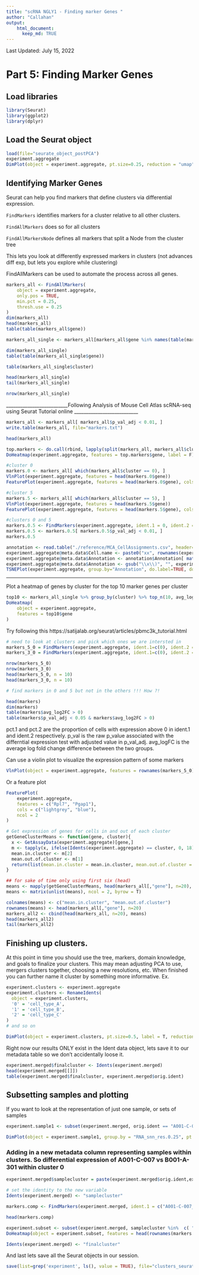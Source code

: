 ```yaml
---
title: "scRNA NGLY1 - Finding marker Genes "
author: "Callahan"
output:
    html_document:
      keep_md: TRUE
---
```


Last Updated: July 15, 2022

# Part 5: Finding Marker Genes

## Load libraries
```r
library(Seurat)
library(ggplot2)
library(dplyr)
```

## Load the Seurat object
```r
load(file="seurate_object_postPCA")
experiment.aggregate
DimPlot(object = experiment.aggregate, pt.size=0.25, reduction = "umap", label = T)

```

## Identifying Marker Genes

Seurat can help you find markers that define clusters via differential expression.

`FindMarkers` identifies markers for a cluster relative to all other clusters.

`FindAllMarkers` does so for all clusters

`FindAllMarkersNode` defines all markers that split a Node from the cluster tree

This lets you look at differently expressed markers in clusters (not advances diff exp, but lets you explore while clustering)

FindAllMarkers can be used to automate the process across all genes.

```r
markers_all <- FindAllMarkers(
    object = experiment.aggregate,
    only.pos = TRUE,
    min.pct = 0.25,
    thresh.use = 0.25
)
dim(markers_all)
head(markers_all)
table(table(markers_all$gene))

markers_all_single <- markers_all[markers_all$gene %in% names(table(markers_all$gene))[table(markers_all$gene) == 1],]

dim(markers_all_single)
table(table(markers_all_single$gene))

table(markers_all_single$cluster)

head(markers_all_single)
tail(markers_all_single)

nrow(markers_all_single)
```

__________________________Following Analysis of Mouse Cell Atlas scRNA-seq using Seurat Tutorial online ___________________________

``` r
markers_all <- markers_all[ markers_all$p_val_adj < 0.01, ]
write.table(markers_all, file="markers.txt")

head(markers_all)

top.markers <- do.call(rbind, lapply(split(markers_all, markers_all$cluster), head))
DoHeatmap(experiment.aggregate, features = top.markers$gene, label = F)
```

``` r
#cluster 0
markers.0 <- markers_all[ which(markers_all$cluster == 0), ]
VlnPlot(experiment.aggregate, features = head(markers.0$gene))
FeaturePlot(experiment.aggregate, features = head(markers.0$gene), cols = c("grey", "blue"), reduction = "umap")

#cluster 5
markers.5 <- markers_all[ which(markers_all$cluster == 5), ]
VlnPlot(experiment.aggregate, features = head(markers.5$gene))
FeaturePlot(experiment.aggregate, features = head(markers.5$gene), cols = c("grey", "blue"), reduction = "umap")

#clusters 0 and 5
markers.0.5 <- FindMarkers(experiment.aggregate, ident.1 = 0, ident.2 = 5, min.pct=0.25)
markers.0.5 <- markers.0.5[ markers.0.5$p_val_adj < 0.01, ]
markers.0.5
```

``` r
annotation <- read.table("./reference/MCA_CellAssignments.csv", header=TRUE, sep=",")
experiment.aggregate@meta.data$Cell.name <- paste0("xx", rownames(experiment.aggregate@meta.data))
experiment.aggregate@meta.data$Annotation <- annotation$Annotation[ match(experiment.aggregate@meta.data$Cell.name, annotation$Cell.name) ]
experiment.aggregate@meta.data$Annotation <- gsub("\\x\\)", "", experiment.aggregate@meta.data$Annotation)
TSNEPlot(experiment.aggregate, group.by="Annotation", do.label=TRUE, do.return=TRUE) + theme(legend.position = "none")

```




___________________________________________________________________________________________________________________________________

Plot a heatmap of genes by cluster for the top 10 marker genes per cluster
```r
top10 <- markers_all_single %>% group_by(cluster) %>% top_n(10, avg_log2FC) #grabs top10 markers for each cluster -- you can see where things are being over or under expressed in a crude way 
DoHeatmap(
    object = experiment.aggregate,
    features = top10$gene
)
```
Try following this https://satijalab.org/seurat/articles/pbmc3k_tutorial.html 

```r
# need to look at clusters and pick which ones we are intersted in
markers_5_0 = FindMarkers(experiment.aggregate, ident.1=c(0), ident.2 = c(5), min.pct = 0.5)  # making two groups of clusters we are interested in comparing - I chose 0 and 5 because of the way genotypes clustered 
markers_3_0 = FindMarkers(experiment.aggregate, ident.1=c(0), ident.2 = c(3), min.pct = 0.5)

nrow(markers_5_0)
nrow(markers_3_0)
head(markers_5_0, n = 10)
head(markers_3_0, n = 10)

# find markers in 0 and 5 but not in the others !!! How ?! 

head(markers)
dim(markers)
table(markers$avg_log2FC > 0)
table(markers$p_val_adj < 0.05 & markers$avg_log2FC > 0)
```


pct.1 and pct.2 are the proportion of cells with expression above 0 in ident.1 and ident.2 respectively. p_val is the raw p_value associated with the differntial expression test with adjusted value in p_val_adj. avg_logFC is the average log fold change difference between the two groups.


Can use a violin plot to visualize the expression pattern of some markers
```r
VlnPlot(object = experiment.aggregate, features = rownames(markers_5_0)[1:5], pt.size = 0.05)
```

Or a feature plot
```r
FeaturePlot(
    experiment.aggregate,
    features = c("Rpl7", "Pgap1"),
    cols = c("lightgrey", "blue"),
    ncol = 2
)
```


```r
# Get expression of genes for cells in and out of each cluster
getGeneClusterMeans <- function(gene, cluster){
  x <- GetAssayData(experiment.aggregate)[gene,]
  m <- tapply(x, ifelse(Idents(experiment.aggregate) == cluster, 0, 18), mean)
  mean.in.cluster <- m[2]
  mean.out.of.cluster <- m[1]
  return(list(mean.in.cluster = mean.in.cluster, mean.out.of.cluster = mean.out.of.cluster))
}

## for sake of time only using first six (head)
means <- mapply(getGeneClusterMeans, head(markers_all[,"gene"], n=20), head(markers_all[,"cluster"], n = 20))
means <- matrix(unlist(means), ncol = 2, byrow = T)

colnames(means) <- c("mean.in.cluster", "mean.out.of.cluster")
rownames(means) <- head(markers_all[,"gene"], n=20)
markers_all2 <- cbind(head(markers_all, n=20), means)
head(markers_all2)
tail(markers_all2)
```

## Finishing up clusters.

At this point in time you should use the tree, markers, domain knowledge, and goals to finalize your clusters. This may mean adjusting PCA to use, mergers clusters together, choosing a new resolutions, etc. When finished you can further name it cluster by something more informative. Ex.
```r
experiment.clusters <- experiment.aggregate
experiment.clusters <- RenameIdents(
  object = experiment.clusters,
  '0' = 'cell_type_A',
  '1' = 'cell_type_B',
  '2' = 'cell_type_C'
)
# and so on

DimPlot(object = experiment.clusters, pt.size=0.5, label = T, reduction = "umap")
```

Right now our results ONLY exist in the Ident data object, lets save it to our metadata table so we don't accidentally loose it.
```r
experiment.merged$finalcluster <- Idents(experiment.merged)
head(experiment.merged[[]])
table(experiment.merged$finalcluster, experiment.merged$orig.ident)
```

## Subsetting samples and plotting

If you want to look at the representation of just one sample, or sets of samples
```r
experiment.sample1 <- subset(experiment.merged, orig.ident == "A001-C-007")

DimPlot(object = experiment.sample1, group.by = "RNA_snn_res.0.25", pt.size=0.5, label = TRUE, reduction = "tsne")
```

### Adding in a new metadata column representing samples within clusters. So differential expression of A001-C-007 vs B001-A-301 within cluster 0

```r
experiment.merged$samplecluster = paste(experiment.merged$orig.ident,experiment.merged$finalcluster,sep = '_')

# set the identity to the new variable
Idents(experiment.merged) <- "samplecluster"

markers.comp <- FindMarkers(experiment.merged, ident.1 = c("A001-C-007_12", "A001-C-104_12"), ident.2= "B001-A-301_12")

head(markers.comp)

experiment.subset <- subset(experiment.merged, samplecluster %in%  c( "A001-C-007_12", "A001-C-104_12", "B001-A-301_12" ))
DoHeatmap(object = experiment.subset, features = head(rownames(markers.comp),20))
```


```r
Idents(experiment.merged) <- "finalcluster"
```

And last lets save all the Seurat objects in our session.
```r
save(list=grep('experiment', ls(), value = TRUE), file="clusters_seurat_object.RData")
```
